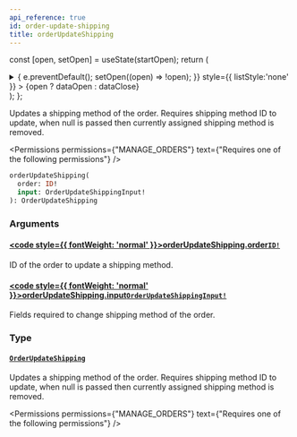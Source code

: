 ```yaml
---
api_reference: true
id: order-update-shipping
title: orderUpdateShipping
---
```






const [open, setOpen] = useState(startOpen);
return (
<details {...(open ? { open: true } : {})} className="details" style={{ border:'none', boxShadow:'none', background:'var(--ifm-background-color)' }}>
<summary
onClick={(e) => {
e.preventDefault();
setOpen((open) => !open);
}}
style={{ listStyle:'none' }} >
{open ? dataOpen : dataClose}
</summary>
{open && children}
</details>
);
};

Updates a shipping method of the order. Requires shipping method ID to update, when null is passed then currently assigned shipping method is removed.


<Permissions permissions={"MANAGE_ORDERS"} text={"Requires one of the following permissions"} />


```graphql
orderUpdateShipping(
  order: ID!
  input: OrderUpdateShippingInput!
): OrderUpdateShipping
```

### Arguments

#### [<code style={{ fontWeight: 'normal' }}>orderUpdateShipping.<b>order</b></code>](#)<Bullet />[`ID!`](../../../api-reference/miscellaneous/scalars/id.mdx) <Badge class="badge badge--secondary" text="non-null"/> <Badge class="badge badge--secondary" text="scalar"/> <Badge class="badge badge--secondary" text="miscellaneous"/>

ID of the order to update a shipping method.

#### [<code style={{ fontWeight: 'normal' }}>orderUpdateShipping.<b>input</b></code>](#)<Bullet />[`OrderUpdateShippingInput!`](../../../api-reference/orders/inputs/order-update-shipping-input.mdx) <Badge class="badge badge--secondary" text="non-null"/> <Badge class="badge badge--secondary" text="input"/> <Badge class="badge badge--secondary" text="orders"/>

Fields required to change shipping method of the order.

### Type

#### [`OrderUpdateShipping`](../../../api-reference/orders/objects/order-update-shipping.mdx) <Badge class="badge badge--secondary" text="object"/> <Badge class="badge badge--secondary" text="orders"/>

Updates a shipping method of the order. Requires shipping method ID to update, when null is passed then currently assigned shipping method is removed.


<Permissions permissions={"MANAGE_ORDERS"} text={"Requires one of the following permissions"} />


